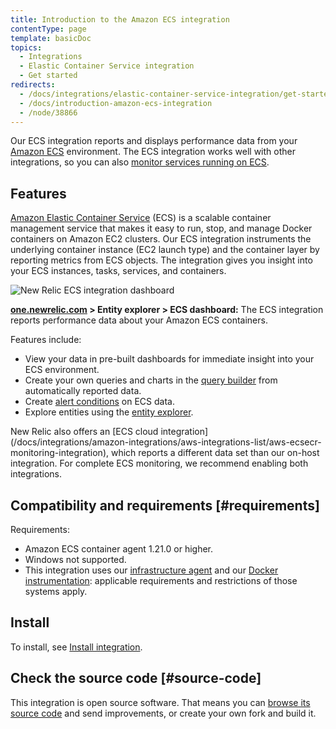 ```yaml
---
title: Introduction to the Amazon ECS integration
contentType: page
template: basicDoc
topics:
  - Integrations
  - Elastic Container Service integration
  - Get started
redirects:
  - /docs/integrations/elastic-container-service-integration/get-started/about-elastic-container-service-integration
  - /docs/introduction-amazon-ecs-integration
  - /node/38866
---
```


Our ECS integration reports and displays performance data from your [Amazon ECS](https://docs.aws.amazon.com/ecs/index.html) environment. The ECS integration works well with other integrations, so you can also [monitor services running on ECS](/docs/integrations/host-integrations/host-integrations-list/monitor-services-running-amazon-ecs).

## Features

[Amazon Elastic Container Service](https://docs.aws.amazon.com/ecs/index.html) (ECS) is a scalable container management service that makes it easy to run, stop, and manage Docker containers on Amazon EC2 clusters. Our ECS integration instruments the underlying container instance (EC2 launch type) and the container layer by reporting metrics from ECS objects. The integration gives you insight into your ECS instances, tasks, services, and containers.

![New Relic ECS integration dashboard](./images/new-relic-ecs-integration-dashboards_0.png "new-relic-ecs-integration-dashboards.png")

**[one.newrelic.com](https://one.newrelic.com) > Entity explorer > ECS dashboard:** The ECS integration reports performance data about your Amazon ECS containers.

Features include:

* View your data in pre-built dashboards for immediate insight into your ECS environment.
* Create your own queries and charts in the [](/docs/insights) [query builder](/docs/chart-builder/use-chart-builder/get-started/introduction-chart-builder) from automatically reported data.
* Create [alert conditions](/docs/ecs-integration-recommended-alert-conditions) on ECS data.
* Explore entities using the [entity explorer](/docs/new-relic-one/use-new-relic-one/ui-data/new-relic-one-entity-explorer-view-performance-across-apps-services-hosts).

<Callout variant="important">
  New Relic also offers an [ECS cloud integration](/docs/integrations/amazon-integrations/aws-integrations-list/aws-ecsecr-monitoring-integration), which reports a different data set than our on-host integration. For complete ECS monitoring, we recommend enabling both integrations.
</Callout>

## Compatibility and requirements [#requirements]

Requirements:

* Amazon ECS container agent 1.21.0 or higher.
* Windows not supported.
* This integration uses our [infrastructure agent](/docs/infrastructure/new-relic-infrastructure/getting-started/compatibility-requirements-new-relic-infrastructure) and our [Docker instrumentation](/docs/infrastructure/install-configure-manage-infrastructure/docker-installation/docker-instrumentation-infrastructure): applicable requirements and restrictions of those systems apply.

## Install

To install, see [Install integration](https://docs.newrelic.com/docs/install-ecs-integration).

## Check the source code [#source-code]

This integration is open source software. That means you can [browse its source code](https://github.com/newrelic/nri-ecs "Link opens in a new window.") and send improvements, or create your own fork and build it.
